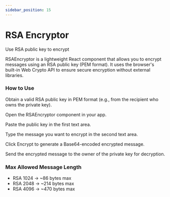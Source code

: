 ```yaml
---
sidebar_position: 15
---
```


# RSA Encryptor


Use RSA public key to encrypt 

RSAEncryptor is a lightweight React component that allows you to encrypt messages using an RSA public key (PEM format).
It uses the browser's built-in Web Crypto API to ensure secure encryption without external libraries.








<RSAEncryptor />


### How to Use

Obtain a valid RSA public key in PEM format (e.g., from the recipient who owns the private key).

Open the RSAEncryptor component in your app.

Paste the public key in the first text area.

Type the message you want to encrypt in the second text area.

Click Encrypt to generate a Base64-encoded encrypted message.

Send the encrypted message to the owner of the private key for decryption.

### Max Allowed Message Length

- RSA 1024 → ~86 bytes max
- RSA 2048 → ~214 bytes max
- RSA 4096 → ~470 bytes max
